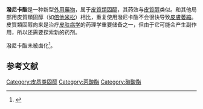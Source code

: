 {{Drugbox
| Verifiedfields = changed
| Watchedfields = changed
| verifiedrevid = 396722627
| IUPAC_name = (11β)-17-[(ethoxycarbonyl)oxy]-11-hydroxy-3,20-dioxopregna-1,4-dien-21-yl propionate
| image = Prednicarbat Structure V.1.svg
<!--Clinical data-->
| tradename =  
| Drugs.com = {{drugs.com|monograph|prednicarbate}}
| MedlinePlus = a604021
| pregnancy_AU = <!-- A / B1 / B2 / B3 / C / D / X -->
| pregnancy_US = <!-- A / B / C / D / X -->
| pregnancy_category =  
| legal_AU = <!-- Unscheduled / S2 / S4 / S8 -->
| legal_UK = <!-- GSL / P / POM / CD -->
| legal_US = <!-- OTC / Rx-only -->
| legal_status =  
| routes_of_administration = [[外用藥物|外用藥物]]
<!--Pharmacokinetic data-->
| bioavailability =  
| protein_bound =  
| metabolism =  
| elimination_half-life =  
| excretion =  
<!--Identifiers-->
| IUPHAR_ligand = 7605
| CAS_number_Ref = {{cascite|correct|??}}
| CAS_number = 73771-04-7
| ATC_prefix = D07
| ATC_suffix = AC18
| ATC_supplemental =  
| PubChem = 6714002
| DrugBank_Ref = {{drugbankcite|changed|drugbank}}
| DrugBank = DB01130
| UNII_Ref = {{fdacite|changed|FDA}}
| UNII = V901LV1K7D
| ChEMBL_Ref = {{ebicite|changed|EBI}}
| ChEMBL = 1200386
| ChemSpiderID_Ref = {{chemspidercite|changed|chemspider}}
| ChemSpiderID = 5145991
| smiles = O=C(OCC(=O)[C@@]1(OC(=O)OCC)CC[C@H]2[C@H]4[C@H]([C@@H](O)C[C@]12C)[C@]/3(/C=C\C(=O)\C=C\3CC4)C)CC
| StdInChI_Ref = {{stdinchicite|changed|chemspider}}
| StdInChI = 1S/C27H36O8/c1-5-22(31)34-15-21(30)27(35-24(32)33-6-2)12-10-19-18-8-7-16-13-17(28)9-11-25(16,3)23(18)20(29)14-26(19,27)4/h9,11,13,18-20,23,29H,5-8,10,12,14-15H2,1-4H3/t18-,19-,20-,23+,25-,26-,27-/m0/s1
| StdInChIKey_Ref = {{stdinchicite|changed|chemspider}}
| StdInChIKey = FNPXMHRZILFCKX-KAJVQRHHSA-N
<!--Chemical data-->
| C=27 | H=36 | O=8
| molecular_weight = 488.57 g/mol
| synonyms = <small>[2-[(8''S'',9''S'',10''R'',11''S'',13''S'',14''S'',17''R'')-17-ethoxycarbonyloxy-11-hydroxy-10,13-dimethyl-3-oxo-7,8,9,11,12,14,15,16-octahydro-6''H''-cyclopenta[''a'']phenanthren-17-yl]-2-oxoethyl] propanoate</small>
}}
{{medical}}
'''潑尼卡酯'''是一种新型[[外用藥物|外用藥物]]，属于[[皮質類固醇|皮質類固醇]]，其药效与[[皮質醇|皮質醇]]类似。和其他局部用皮質類固醇（如[[倍他米松|倍他米松]]）相比，重复使用潑尼卡酯不会很快导致[[皮膚|皮膚]][[萎縮|萎縮]]。{{Citation needed|date=September 2008}}皮質類固醇向来是治疗[[皮肤病学|皮肤病学]]的药理学重要储备之一，但由于它可能会产生副作用，所以还需要探索新的药剂。

潑尼卡酯未被卤化<ref name="pmid15657633">{{cite journal |vauthors=Gupta AK, Chow M |title=A review of prednicarbate (Dermatop) |journal=Skin Therapy Lett. |volume=9 |issue=10 |pages=5–6, 9 |year=2004 |pmid=15657633 |doi= |url=http://www.skintherapyletter.com/2004/9.10/2.html |access-date=2016-11-16 |archive-date=2018-01-09 |archive-url=https://web.archive.org/web/20180109042545/http://www.skintherapyletter.com/2004/9.10/2.html |dead-url=yes }}</ref>。

==  参考文献==
{{Reflist|2}}

{{dermatologic-drug-stub}}

[[Category:皮质类固醇|Category:皮质类固醇]]
[[Category:丙酸酯|Category:丙酸酯]]
[[Category:碳酸酯|Category:碳酸酯]]